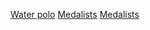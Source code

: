 [[Category:夏季奧林匹克運動會各項目獎牌得主|Water polo]]
[[Category:奧運水球運動員|Medalists]]
[[Category:奧林匹克運動會水球比賽|Medalists]]